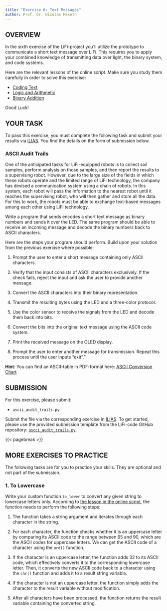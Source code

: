 ```yaml
---
title: "Exercise 6: Text Messages"
author: Prof. Dr. Nicolas Meseth
---
```


## OVERVIEW

In the sixth exercise of the LiFi-project you'll utilize the prototype to communicate a short text message over LiFi. This requires you to apply your combined knowledge of transmitting data over light, the binary system, and code systems.

Here are the relevant lessons of the online script. Make sure you study them carefully in order to solve this exercise:

-   [Coding Text](https://docs.lifi-project.de/lifi-project-part-1/text-messages/coding-text)
-   [Logic and Arithmetic](https://docs.lifi-project.de/lifi-project-part-1/text-messages/logic-and-arithmetic)
-   [Binary Addition](https://docs.lifi-project.de/lifi-project-part-1/text-messages/binary-addition)

Good Luck!

## YOUR TASK

To pass this exercise, you must complete the following task and submit your results via [ILIAS](https://lms.hs-osnabrueck.de). You find the details on the form of submission below.

### ASCII Audit Trails

One of the anticipated tasks for LiFi-equipped robots is to collect soil samples, perform analysis on those samples, and then report the results to a supervising robot. However, due to the large size of the fields in which these robots operate and the limited range of LiFi technology, the company has devised a communication system using a chain of robots. In this system, each robot will pass the information to the nearest robot until it reaches the supervising robot, who will then gather and store all the data. For this to work, the robots must be able to exchange text-based messages among each other using LiFi technology.

Write a program that sends encodes a short text message as binary numbers and sends it over the LED. The same program should be able to receive an incoming message and decode the binary numbers back to ASCII characters. 

Here are the steps your program should perform. Build upon your solution from the previous exercise where possible:

1.  Prompt the user to enter a short message containing only ASCII characters.

2.  Verify that the input consists of ASCII characters exclusively. If the check fails, reject the input and ask the user to provide another message.

3.  Convert the ASCII characters into their binary representation.

4.  Transmit the resulting bytes using the LED and a three-color protocol.

5.  Use the color sensor to receive the signals from the LED and decode them back into bits.

6.  Convert the bits into the original text message using the ASCII code system.

7.  Print the received message on the OLED display.

8.  Prompt the user to enter another message for transmission. Repeat this process until the user inputs "exit"."


**Hint**: You can find an ASCII-table in PDF-format here: [ASCII Conversion Chart](https://www.eecis.udel.edu/~amer/CISC651/ASCII-Conversion-Chart.pdf)

## SUBMISSION

For this exercise, please submit:

-   `ascii_audit_trails.py`

Submit the file via the corresponding exercise in [ILIAS](https://lms.hs-osnabrueck.de). To get started, please use the provided submission template from the LiFi-code GitHub repository: [`ascci_audit_trails.py`](https://github.com/winf-hsos/LiFi-code/blob/main/submission_templates/exercise_06/ascii_audit_trails.py).

{{< pagebreak >}}

## MORE EXERCISES TO PRACTICE

The following tasks are for you to practice your skills. They are optional and not part of the submission.

### 1. To Lowercase

Write your custom function `to_lower` to convert any given string to lowercase letters only. According to [the lesson in the online script](https://docs.lifi-project.de/lifi-project-part-1/short-messages/text-processing), the function needs to perform the following steps:

1.  The function takes a string argument and iterates through each character in the string.

2.  For each character, the function checks whether it is an uppercase letter by comparing its ASCII code to the range between 65 and 90, which are the ASCII codes for uppercase letters. We can get the ASCII code of a character using the `ord()` function.

3.  If the character is an uppercase letter, the function adds 32 to its ASCII code, which effectively converts it to the corresponding lowercase letter. Then, it converts the new ASCII code back to a character using the `chr()` function and adds it to a result string variable.

4.  If the character is not an uppercase letter, the function simply adds the character to the result variable without modification.

5.  After all characters have been processed, the function returns the result variable containing the converted string.